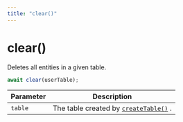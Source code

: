 ```yaml
---
title: "clear()"
---
```


# clear()

Deletes all entities in a given table.

```ts
await clear(userTable);
```

| Parameter | Description                                                           |
| --------- | --------------------------------------------------------------------- |
| `table`   | The table created by [`createTable()`](/docs/reference/createtable) . |
